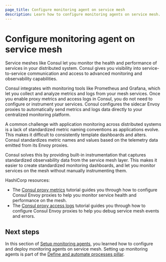 ```yaml
---
page_title: Configure monitoring agent on service mesh
description: Learn how to configure monitoring agents on service mesh.
---
```


# Configure monitoring agent on service mesh

Service meshes like Consul let you monitor the health and performance of services in your distributed system. Consul gives you visibility into service-to-service communication and access to advanced monitoring and observability capabilities.

Consul integrates with monitoring tools like Prometheus and Grafana, which let you collect and analyze metrics and logs from your mesh services. Once you enable proxy metrics and access logs in Consul, you do not need to configure or instrument your services. Consul configures the sidecar Envoy proxies to automatically send metrics and logs data directly to your centralized monitoring platform.

A common challenge with application monitoring across distributed systems is a lack of standardized metric naming conventions as applications evolve. This makes it difficult to consistently template dashboards and alters. Consul standardizes metric names and values based on the telemetry data emitted from its Envoy proxies. 

Consul solves this by providing built-in instrumentation that captures standardized observability data from the service mesh layer. This makes it easier to create standardized monitoring dashboards, and let you monitor services on the mesh without manually instrumenting them.

HashiCorp resources:
  - The [Consul proxy metrics](/consul/tutorials/service-mesh-observability/proxy-metrics) tutorial guides you through how to configure Consul Envoy proxies to help you monitor service health and performance on the mesh.
  - The [Consul proxy access logs](/consul/tutorials/service-mesh-observability/proxy-access-logs) tutorial guides you through how to configure Consul Envoy proxies to help you debug service mesh events and errors.

  ## Next steps

In this section of [Setup monitoring agents](/well-architected-framework/define-and-automate-processes/monitor/setup-monitoring-agents), you learned how to configure and deploy monitoring agents on service mesh. Setting up monitoring agents is part of the [Define and automate processes pillar](/well-architected-framework/define-and-automate-processes).